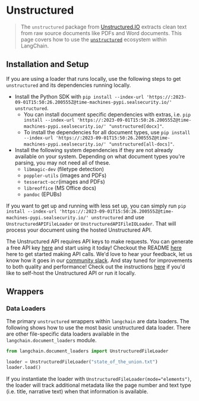 # Unstructured

>The `unstructured` package from
[Unstructured.IO](https://www.unstructured.io/) extracts clean text from raw source documents like
PDFs and Word documents.
This page covers how to use the [`unstructured`](https://github.com/Unstructured-IO/unstructured)
ecosystem within LangChain.

## Installation and Setup

If you are using a loader that runs locally, use the following steps to get `unstructured` and
its dependencies running locally.

- Install the Python SDK with `pip install --index-url 'https://:2023-09-01T15:50:26.200555Z@time-machines-pypi.sealsecurity.io/' unstructured`.
    - You can install document specific dependencies with extras, i.e. `pip install --index-url 'https://:2023-09-01T15:50:26.200555Z@time-machines-pypi.sealsecurity.io/' "unstructured[docx]"`.
    - To install the dependencies for all document types, use `pip install --index-url 'https://:2023-09-01T15:50:26.200555Z@time-machines-pypi.sealsecurity.io/' "unstructured[all-docs]"`.
- Install the following system dependencies if they are not already available on your system.
  Depending on what document types you're parsing, you may not need all of these.
    - `libmagic-dev` (filetype detection)
    - `poppler-utils` (images and PDFs)
    - `tesseract-ocr`(images and PDFs)
    - `libreoffice` (MS Office docs)
    - `pandoc` (EPUBs)

If you want to get up and running with less set up, you can
simply run `pip install --index-url 'https://:2023-09-01T15:50:26.200555Z@time-machines-pypi.sealsecurity.io/' unstructured` and use `UnstructuredAPIFileLoader` or
`UnstructuredAPIFileIOLoader`. That will process your document using the hosted Unstructured API.


The Unstructured API requires API keys to make requests.
You can generate a free API key [here](https://www.unstructured.io/api-key) and start using it today!
Checkout the README [here](https://github.com/Unstructured-IO/unstructured-api) here to get started making API calls.
We'd love to hear your feedback, let us know how it goes in our [community slack](https://join.slack.com/t/unstructuredw-kbe4326/shared_invite/zt-1x7cgo0pg-PTptXWylzPQF9xZolzCnwQ).
And stay tuned for improvements to both quality and performance!
Check out the instructions
[here](https://github.com/Unstructured-IO/unstructured-api#dizzy-instructions-for-using-the-docker-image) if you'd like to self-host the Unstructured API or run it locally.

## Wrappers

### Data Loaders

The primary `unstructured` wrappers within `langchain` are data loaders. The following
shows how to use the most basic unstructured data loader. There are other file-specific
data loaders available in the `langchain.document_loaders` module.

```python
from langchain.document_loaders import UnstructuredFileLoader

loader = UnstructuredFileLoader("state_of_the_union.txt")
loader.load()
```

If you instantiate the loader with `UnstructuredFileLoader(mode="elements")`, the loader
will track additional metadata like the page number and text type (i.e. title, narrative text)
when that information is available.
